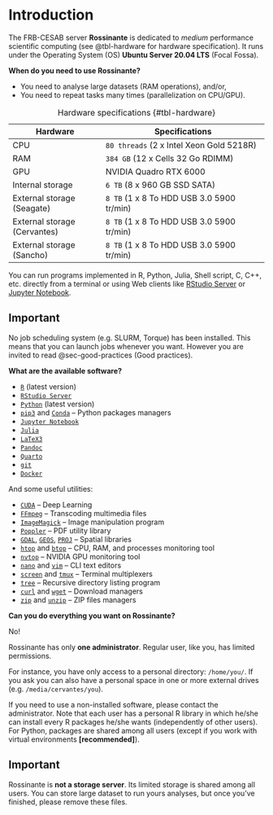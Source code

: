 # Introduction


The FRB-CESAB server **Rossinante** is dedicated to *medium* performance 
scientific computing (see @tbl-hardware for hardware specification). 
It runs under the Operating System (OS) **Ubuntu Server 20.04 LTS** (Focal Fossa).


**When do you need to use Rossinante?**

- You need to analyse large datasets (RAM operations), and/or,
- You need to repeat tasks many times (parallelization on CPU/GPU).


| **Hardware**                 | **Specifications**                                 |
|------------------------------|----------------------------------------------------|
| CPU                          | `80 threads` (2 x Intel Xeon Gold 5218R)           |
| RAM                          | `384 GB` (12 x Cells 32 Go RDIMM)                  |
| GPU                          | NVIDIA Quadro RTX 6000                             |
| Internal storage             | `6 TB` (8 x 960 GB SSD SATA)                       |
| External storage (Seagate)   | `8 TB` (1 x 8 To HDD USB 3.0 5900 tr/min)          |
| External storage (Cervantes) | `8 TB` (1 x 8 To HDD USB 3.0 5900 tr/min)          |
| External storage (Sancho)    | `8 TB` (1 x 8 To HDD USB 3.0 5900 tr/min)          |


: Hardware specifications {#tbl-hardware}


You can run programs implemented in R, Python, Julia, Shell script, C, C++, etc. 
directly from a terminal or using Web clients like [RStudio Server](https://support.posit.co/hc/en-us/articles/200552306-Getting-Started) or 
[Jupyter Notebook](https://jupyter.org/).


::: {.callout-important}
## Important

No job scheduling system (e.g. SLURM, Torque) has been installed. This means 
that you can launch jobs whenever you want. However you are invited to read 
@sec-good-practices (Good practices).
:::



**What are the available software?**

- [`R`](https://cran.r-project.org/) (latest version)
- [`RStudio Server`](https://www.rstudio.com/products/rstudio/download-server/)
- [`Python`](https://www.python.org/) (latest version)
- [`pip3`](https://pip.pypa.io/) and [`Conda`](https://docs.conda.io/en/latest/) -- Python packages managers
- [`Jupyter Notebook`](https://jupyter-notebook.readthedocs.io/)
- [`Julia`](https://julialang.org/)
- [`LaTeX3`](https://www.latex-project.org/)
- [`Pandoc`](https://pandoc.org/)
- [`Quarto`](https://quarto.org/)
- [`git`](https://git-scm.com/)
- [`Docker`](https://www.docker.com/)


And some useful utilities:

- [`CUDA`](https://developer.nvidia.com/cuda-downloads) -- Deep Learning
- [`FFmpeg`](https://ffmpeg.org/) -- Transcoding multimedia files
- [`ImageMagick`](https://imagemagick.org) -- Image manipulation program
- [`Poppler`](https://poppler.freedesktop.org/) -- PDF utility library
- [`GDAL`](https://gdal.org/), [`GEOS`](https://trac.osgeo.org/geos), [`PROJ`](https://proj.org/) -- Spatial libraries
- [`htop`](https://htop.dev/) and [`btop`](https://github.com/aristocratos/btop) -- CPU, RAM, and processes monitoring tool
- [`nvtop`](https://github.com/Syllo/nvtop) -- NVIDIA GPU monitoring tool
- [`nano`](https://www.nano-editor.org/) and [`vim`](https://www.vim.org/) -- CLI text editors
- [`screen`](https://www.gnu.org/software/screen/) and [`tmux`](https://github.com/tmux/tmux/wiki) -- Terminal multiplexers
- [`tree`](http://mama.indstate.edu/users/ice/tree/) -- Recursive directory listing program
- [`curl`](https://curl.se/) and [`wget`](https://www.gnu.org/software/wget/manual/wget.html) -- Download managers
- [`zip`](https://linuxize.com/post/how-to-zip-files-and-directories-in-linux/) and [`unzip`](https://linuxize.com/post/how-to-unzip-files-in-linux/) -- ZIP files managers


**Can you do everything you want on Rossinante?**

No!

Rossinante has only **one administrator**. Regular user,
like you, has limited permissions.

For instance, you have only access to a personal directory: `/home/you/`. If you ask
you can also have a personal space in one or more external drives 
(e.g. `/media/cervantes/you`).

If you need to use a non-installed software, please contact the administrator.
Note that each user has a personal R library in which he/she can install every
R packages he/she wants (independently of other users). For Python, packages are
shared among all users (except if you work with virtual environments **[recommended]**).


::: {.callout-important}
## Important

Rossinante is **not a storage server**. Its limited storage is shared
among all users. You can store large dataset to run yours
analyses, but once you've finished, please remove these files.
:::
